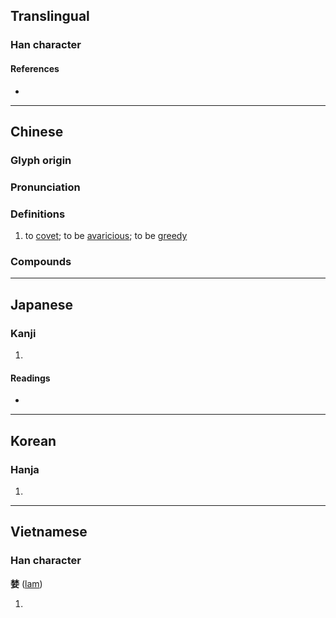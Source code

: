 {{character info/new}}
==Translingual==

===Han character===
{{Han char|rn=38|rad=女|as=08|sn=11|four=44404|canj=DDV|ids=⿱林女}}

====References====
* {{Han ref|kx=0265.190|dkj=06436|dj=0532.170|hdz=21056.080|uh=5A6A|ud=23146|bh=B0FD|bd=45309}}

----

==Chinese==
{{zh-forms}}

===Glyph origin===
{{Han etym}}

===Pronunciation===
{{zh-pron
|m=lán
|c=laam4
|mc=y
|oc=y
|cat=v
}}

===Definitions===
{{zh-hanzi}}

# to [[covet]]; to be [[avaricious]]; to be [[greedy]]

===Compounds===
{{zh-der|多婪|婪尾酒|婪索|婪酣|菴婪|貪婪|貪婪無厭}}

----

==Japanese==

===Kanji===
{{ja-kanji|grade=|rs=女08}}

# {{defn|lang=ja|sort=女08}}

====Readings====
* {{ja-readings|on=[[らん]] (ran), [[りん]] (rin)|kun=[[むさぼる]] (musaboru)}}

----

==Korean==

===Hanja===
{{ko-hanja|hangeul=람|rv=ram|mr=ram}}

# {{defn|lang=ko|sort=女08}}

----

==Vietnamese==

===Han character===
'''婪''' ([[lam]])

# {{defn|lang=vi}}